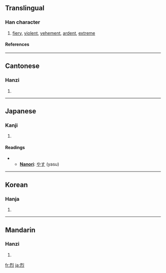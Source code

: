 ==Translingual==
===Han character===
{{Han char|rn=86|rad=火|as=06|sn=10|four=1233<sub>0</sub>|canj=一弓火 (MNF)}}
# [[fiery]], [[violent]], [[vehement]], [[ardent]], [[extreme]]
====References====
{{Han ref|kx=0669.160|dkj=18987|dj=1078.210|hdz=32201.120|uh=70C8|ud=28872|bh=AF50|bd=44880}}
----
==Cantonese==
===Hanzi===
{{yue-hanzi|jyut=|y=lit6}}
# {{defn|Cantonese}}
----
==Japanese==
===Kanji===
{{ja-kanji|grade=c|rs=火06}}
# {{defn|Japanese}}
====Readings====
{{ja-readings|on=[[れつ]] (retsu)|kun=[[はげしい]] (hageshii)}}
**'''[[Nanori]]''': [[やす]] (yasu)
----
==Korean==
===Hanja===
{{ko-hanja|hangeul=렬>열|eumhun=|rv=ryeol>yeol|mr=ryŏl>yŏl|y=lyel>yel}}
# {{defn|Korean}}
----
==Mandarin==
===Hanzi===
{{cmn-hanzi|pin=[[liè]] ([[lie4]]), [[yàng]] ([[yang4]])|wg=lieh<sup>4</sup>, yang<sup>4</sup>}}
# {{defn|Mandarin}}

[[fr:烈]]
[[ja:烈]]